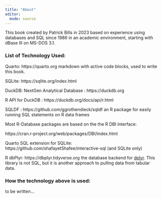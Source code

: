 ```yaml
---
title: "About"
editor: 
  mode: source
---
```


This book created by Patrick Bills in 2023 based on experience using databases and SQL since 1986 in an academic environment, starting with dBase III on MS-DOS 3.1.

### List of Technology Used:

Quarto: https://quarto.org markdown with active code blocks, used to write this book.  

SQLite: https://sqlite.org/index.html 

DuckDB: NextGen Analytical Database : https://duckdb.org

R API for DuckDB : https://duckdb.org/docs/api/r.html 

SQLDF : https://github.com/ggrothendieck/sqldf an R package for easily running SQL statements on R data frames

Most R-Database packages are based on the the R DBI interface:

https://cran.r-project.org/web/packages/DBI/index.html

Quarto SQL extension for SQLite: https://github.com/shafayetShafee/interactive-sql  (and SQLite only)

R dbPlyr: https://dbplyr.tidyverse.org the database backend for [dplyr](https://dplyr.tidyverse.org).  This library is not SQL, but it is another approach to pulling data from tabular data.  


### How the technology above is used: 

to be written...



